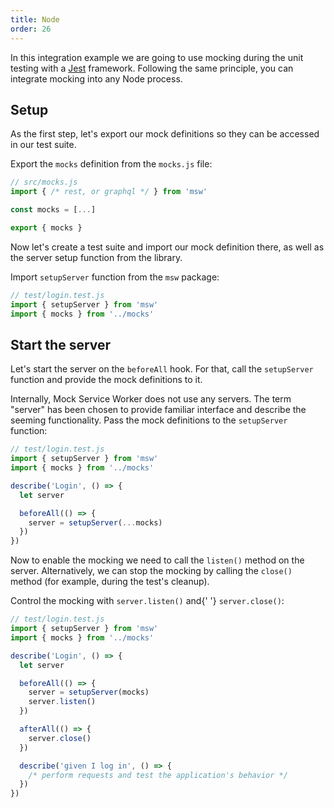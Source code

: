 ```yaml
---
title: Node
order: 26
---
```


In this integration example we are going to use mocking during the unit testing with a [Jest](https://jestjs.io/) framework. Following the same principle, you can integrate mocking into any Node process.

## Setup

As the first step, let's export our mock definitions so they can be accessed in our test suite.

<Action>
  Export the <code>mocks</code> definition from the <code>mocks.js</code> file:
</Action>

```js showLineNumbers focusedLines=6
// src/mocks.js
import { /* rest, or graphql */ } from 'msw'

const mocks = [...]

export { mocks }
```

Now let's create a test suite and import our mock definition there, as well as the server setup function from the library.

<Action>
  Import <code>setupServer</code> function from the <code>msw</code> package:
</Action>

```js showLineNumbers focusedLines=2-3
// test/login.test.js
import { setupServer } from 'msw'
import { mocks } from '../mocks'
```

## Start the server

Let's start the server on the `beforeAll` hook. For that, call the `setupServer` function and provide the mock definitions to it.

<Hint>
  Internally, Mock Service Worker does not use any servers. The term "server"
  has been chosen to provide familiar interface and describe the seeming
  functionality.
</Hint>
<Action>
  Pass the mock definitions to the <code>setupServer</code> function:
</Action>

```js showLineNumbers focusedLines=6,9
// test/login.test.js
import { setupServer } from 'msw'
import { mocks } from '../mocks'

describe('Login', () => {
  let server

  beforeAll(() => {
    server = setupServer(...mocks)
  })
})
```

Now to enable the mocking we need to call the `listen()` method on the server. Alternatively, we can stop the mocking by calling the `close()` method (for example, during the test's cleanup).

<Action>
  Control the mocking with <code>server.listen()</code> and{' '}
  <code>server.close()</code>:
</Action>

```js showLineNumbers focusedLines=10,14
// test/login.test.js
import { setupServer } from 'msw'
import { mocks } from '../mocks'

describe('Login', () => {
  let server

  beforeAll(() => {
    server = setupServer(mocks)
    server.listen()
  })

  afterAll(() => {
    server.close()
  })

  describe('given I log in', () => {
    /* perform requests and test the application's behavior */
  })
})
```
